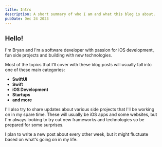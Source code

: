 ```yaml
---
title: Intro
description: A short summary of who I am and what this blog is about.
pubDate: Dec 24 2023
---
```


## Hello!

I'm Bryan and I'm a software developer with passion for iOS development, fun side projects and
building with new technologies.

Most of the topics that I'll cover with these blog posts will usually fall into one of
these main categories:

- **SwiftUI**
- **Swift**
- **iOS Development**
- **Startups**
- **and more**

I'll also try to share updates about various side projects that I'll be working on in my
spare time. These will usually be iOS apps and some websites, but I'm always looking to
try out new frameworks and technologies so be prepared for some surprises.

I plan to write a new post about every other week, but it might fluctuate based on what's
going on in my life.
